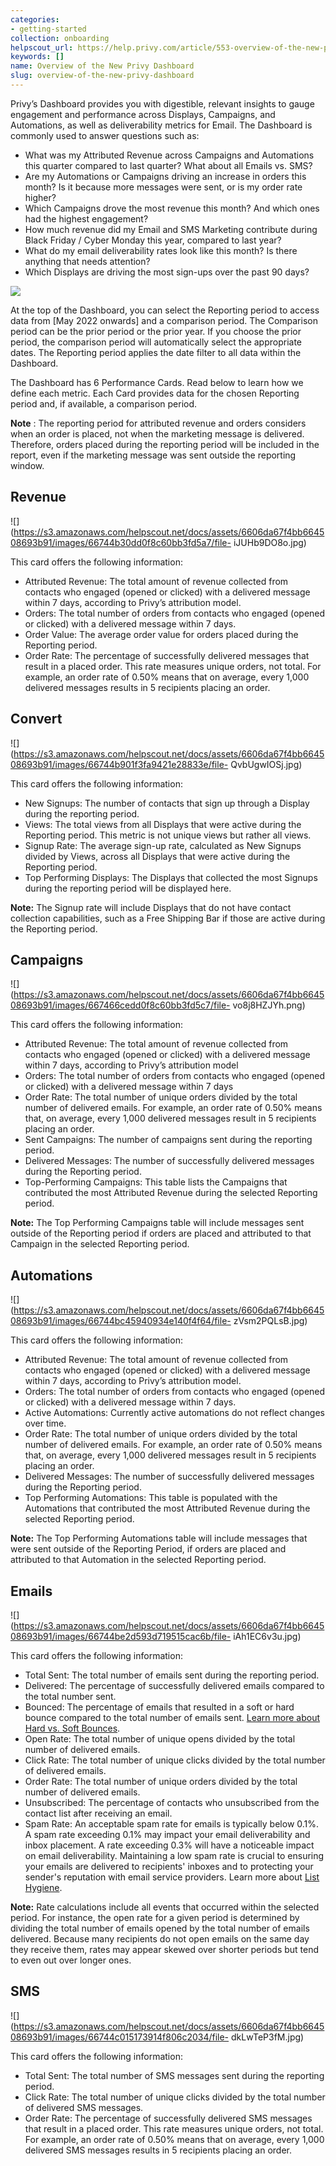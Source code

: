 ```yaml
---
categories:
- getting-started
collection: onboarding
helpscout_url: https://help.privy.com/article/553-overview-of-the-new-privy-dashboard
keywords: []
name: Overview of the New Privy Dashboard
slug: overview-of-the-new-privy-dashboard
---
```

Privy’s Dashboard provides you with digestible, relevant insights to gauge
engagement and performance across Displays, Campaigns, and Automations, as
well as deliverability metrics for Email. The Dashboard is commonly used to
answer questions such as:

  * What was my Attributed Revenue across Campaigns and Automations this quarter compared to last quarter? What about all Emails vs. SMS? 
  * Are my Automations or Campaigns driving an increase in orders this month? Is it because more messages were sent, or is my order rate higher?
  * Which Campaigns drove the most revenue this month? And which ones had the highest engagement? 
  * How much revenue did my Email and SMS Marketing contribute during Black Friday / Cyber Monday this year, compared to last year? 
  * What do my email deliverability rates look like this month? Is there anything that needs attention?
  * Which Displays are driving the most sign-ups over the past 90 days?

![](https://s3.amazonaws.com/helpscout.net/docs/assets/6606da67f4bb664508693b91/images/667448cbd593d719515cac69/file-9T5TmzMvO5.jpg)

At the top of the Dashboard, you can select the Reporting period to access
data from [May 2022 onwards] and a comparison period. The Comparison period
can be the prior period or the prior year. If you choose the prior period, the
comparison period will automatically select the appropriate dates. The
Reporting period applies the date filter to all data within the Dashboard.

The Dashboard has 6 Performance Cards. Read below to learn how we define each
metric. Each Card provides data for the chosen Reporting period and, if
available, a comparison period.

**Note** : The reporting period for attributed revenue and orders considers
when an order is placed, not when the marketing message is delivered.
Therefore, orders placed during the reporting period will be included in the
report, even if the marketing message was sent outside the reporting window.

## Revenue

![](https://s3.amazonaws.com/helpscout.net/docs/assets/6606da67f4bb664508693b91/images/66744b30dd0f8c60bb3fd5a7/file-
iJUHb9DO8o.jpg)

This card offers the following information:

  * Attributed Revenue: The total amount of revenue collected from contacts who engaged (opened or clicked) with a delivered message within 7 days, according to Privy’s attribution model. 
  * Orders: The total number of orders from contacts who engaged (opened or clicked) with a delivered message within 7 days.
  * Order Value: The average order value for orders placed during the Reporting period. 
  * Order Rate: The percentage of successfully delivered messages that result in a placed order. This rate measures unique orders, not total. For example, an order rate of 0.50% means that on average, every 1,000 delivered messages results in 5 recipients placing an order. 

## Convert

![](https://s3.amazonaws.com/helpscout.net/docs/assets/6606da67f4bb664508693b91/images/66744b901f3fa9421e28833e/file-
QvbUgwIOSj.jpg)

This card offers the following information:

  * New Signups: The number of contacts that sign up through a Display during the reporting period. 
  * Views: The total views from all Displays that were active during the Reporting period. This metric is not unique views but rather all views. 
  * Signup Rate: The average sign-up rate, calculated as New Signups divided by Views, across all Displays that were active during the Reporting period. 
  * Top Performing Displays: The Displays that collected the most Signups during the reporting period will be displayed here.

**Note:** The Signup rate will include Displays that do not have contact
collection capabilities, such as a Free Shipping Bar if those are active
during the Reporting period.

## Campaigns

![](https://s3.amazonaws.com/helpscout.net/docs/assets/6606da67f4bb664508693b91/images/667466cedd0f8c60bb3fd5c7/file-
vo8j8HZJYh.png)

This card offers the following information:

  * Attributed Revenue: The total amount of revenue collected from contacts who engaged (opened or clicked) with a delivered message within 7 days, according to Privy’s attribution model
  * Orders: The total number of orders from contacts who engaged (opened or clicked) with a delivered message within 7 days
  * Order Rate: The total number of unique orders divided by the total number of delivered emails. For example, an order rate of 0.50% means that, on average, every 1,000 delivered messages result in 5 recipients placing an order. 
  * Sent Campaigns: The number of campaigns sent during the reporting period.
  * Delivered Messages: The number of successfully delivered messages during the Reporting period. 
  * Top-Performing Campaigns: This table lists the Campaigns that contributed the most Attributed Revenue during the selected Reporting period. 

**Note:** The Top Performing Campaigns table will include messages sent
outside of the Reporting period if orders are placed and attributed to that
Campaign in the selected Reporting period.

## Automations

![](https://s3.amazonaws.com/helpscout.net/docs/assets/6606da67f4bb664508693b91/images/66744bc45940934e140f4f64/file-
zVsm2PQLsB.jpg)

This card offers the following information:

  * Attributed Revenue: The total amount of revenue collected from contacts who engaged (opened or clicked) with a delivered message within 7 days, according to Privy’s attribution model. 
  * Orders: The total number of orders from contacts who engaged (opened or clicked) with a delivered message within 7 days.
  * Active Automations: Currently active automations do not reflect changes over time.
  * Order Rate: The total number of unique orders divided by the total number of delivered emails. For example, an order rate of 0.50% means that, on average, every 1,000 delivered messages result in 5 recipients placing an order.
  * Delivered Messages: The number of successfully delivered messages during the Reporting period. 
  * Top Performing Automations: This table is populated with the Automations that contributed the most Attributed Revenue during the selected Reporting period. 

**Note:** The Top Performing Automations table will include messages that were
sent outside of the Reporting Period, if orders are placed and attributed to
that Automation in the selected Reporting period.

## Emails

![](https://s3.amazonaws.com/helpscout.net/docs/assets/6606da67f4bb664508693b91/images/66744be2d593d719515cac6b/file-
iAh1EC6v3u.jpg)

This card offers the following information:

  * Total Sent: The total number of emails sent during the reporting period.
  * Delivered: The percentage of successfully delivered emails compared to the total number sent. 
  * Bounced: The percentage of emails that resulted in a soft or hard bounce compared to the total number of emails sent. [Learn more about Hard vs. Soft Bounces](https://help.privy.com/article/550-hard-vs-soft-bounces). 
  * Open Rate: The total number of unique opens divided by the total number of delivered emails. 
  * Click Rate: The total number of unique clicks divided by the total number of delivered emails. 
  * Order Rate: The total number of unique orders divided by the total number of delivered emails. 
  * Unsubscribed: The percentage of contacts who unsubscribed from the contact list after receiving an email. 
  * Spam Rate: An acceptable spam rate for emails is typically below 0.1%. A spam rate exceeding 0.1% may impact your email deliverability and inbox placement. A rate exceeding 0.3% will have a noticeable impact on email deliverability. Maintaining a low spam rate is crucial to ensuring your emails are delivered to recipients' inboxes and to protecting your sender's reputation with email service providers. Learn more about [List Hygiene](https://help.privy.com/article/478-list-hygiene-clean-your-email-list). 

**Note:** Rate calculations include all events that occurred within the
selected period. For instance, the open rate for a given period is determined
by dividing the total number of emails opened by the total number of emails
delivered. Because many recipients do not open emails on the same day they
receive them, rates may appear skewed over shorter periods but tend to even
out over longer ones.

## SMS

![](https://s3.amazonaws.com/helpscout.net/docs/assets/6606da67f4bb664508693b91/images/66744c015173914f806c2034/file-
dkLwTeP3fM.jpg)

This card offers the following information:

  * Total Sent: The total number of SMS messages sent during the reporting period.
  * Click Rate: The total number of unique clicks divided by the total number of delivered SMS messages. 
  * Order Rate: The percentage of successfully delivered SMS messages that result in a placed order. This rate measures unique orders, not total. For example, an order rate of 0.50% means that on average, every 1,000 delivered SMS messages results in 5 recipients placing an order.


